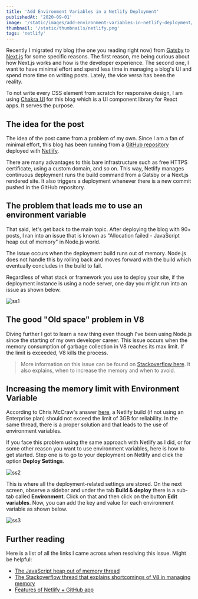 ```yaml
---
title: 'Add Environment Variables in a Netlify Deployment'
publishedAt: '2020-09-01'
image: '/static/images/add-environment-variables-in-netlify-deployment/cover.png'
thumbnail: '/static/thumbnails/netlify.png'
tags: 'netlify'
---
```


Recently I migrated my blog (the one you reading right now) from [Gatsby](https://www.gatsbyjs.com/) to [Next.js](https://nextjs.org/) for some specific reasons. The first reason, me being curious about how Next.js works and how is the developer experience. The second one, I want to have minimal effort and spend less time in managing a blog's UI and spend more time on writing posts. Lately, the vice versa has been the reality.

To not write every CSS element from scratch for responsive design, I am using [Chakra UI](https://blog.logrocket.com/how-to-create-forms-with-chakra-ui-in-react-apps/) for this blog which is a UI component library for React apps. It serves the purpose.

## The idea for the post

The idea of the post came from a problem of my own. Since I am a fan of minimal effort, this blog has been running from a [GitHub repository](https://github.com/amandeepmittal/amanhimself.dev) deployed with [Netlify](https://www.netlify.com/).

There are many advantages to this bare infrastructure such as free HTTPS certificate, using a custom domain, and so on. This way, Netlify manages continuous deployment runs the build command from a Gatsby or a Next.js rendered site. It also triggers a deployment whenever there is a new commit pushed in the GitHub repository.

## The problem that leads me to use an environment variable

That said, let's get back to the main topic. After deploying the blog with 90+ posts, I ran into an issue that is known as "Allocation failed - JavaScript heap out of memory" in Node.js world.

The issue occurs when the deployment build runs out of memory. Node.js does not handle this by rolling back and moves forward with the build which eventually concludes in the build to fail.

Regardless of what stack or framework you use to deploy your site, if the deployment instance is using a node server, one day you might run into an issue as shown below.

![ss1](https://i.imgur.com/heymZ2D.png)

## The good "Old space" problem in V8

Diving further I got to learn a new thing even though I've been using Node.js since the starting of my own developer career. This issue occurs when the memory consumption of garbage collection in V8 reaches its max limit. If the limit is exceeded, V8 kills the process.

> More information on this issue can be found on [Stackoverflow here](https://stackoverflow.com/questions/48387040/nodejs-recommended-max-old-space-size/48392705). It also explains, when to increase the memory and when to avoid.

## Increasing the memory limit with Environment Variable

According to Chris McCraw's answer [here](https://community.netlify.com/t/fatal-error-call-and-retry-last-allocation-failed-javascript-heap-out-of-memory/1840/4), a Netlify build (if not using an Enterprise plan) should not exceed the limit of 3GB for reliability. In the same thread, there is a proper solution and that leads to the use of environment variables.

If you face this problem using the same approach with Netlify as I did, or for some other reason you want to use environment variables, here is how to get started. Step one is to go to your deployment on Netlify and click the option **Deploy Settings**.

![ss2](https://i.imgur.com/qjEP2pR.png)

This is where all the deployment-related settings are stored. On the next screen, observe a sidebar and under the tab **Build & deploy** there is a sub-tab called **Environment**. Click on that and then click on the button **Edit variables**. Now, you can add the key and value for each environment variable as shown below.

![ss3](https://i.imgur.com/5NKWri1.png)

## Further reading

Here is a list of all the links I came across when resolving this issue. Might be helpful:

- [The JavaScript heap out of memory thread](https://community.netlify.com/t/fatal-error-call-and-retry-last-allocation-failed-javascript-heap-out-of-memory/1840/4)
- [The Stackoverflow thread that explains shortcomings of V8 in managing memory](https://stackoverflow.com/questions/48387040/nodejs-recommended-max-old-space-size/48392705)
- [Features of Netlify + GitHub app](https://github.com/apps/netlify)
